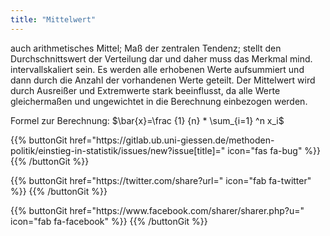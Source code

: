 ```yaml
---
title: "Mittelwert"
---
```


auch arithmetisches Mittel; Maß der zentralen Tendenz; stellt den Durchschnittswert der Verteilung dar und daher muss das Merkmal mind. intervallskaliert sein. Es werden alle erhobenen Werte aufsummiert und dann durch die Anzahl der vorhandenen Werte geteilt.
Der Mittelwert wird durch Ausreißer und Extremwerte stark beeinflusst, da alle Werte gleichermaßen und ungewichtet in die Berechnung einbezogen werden.

Formel zur Berechnung: $\bar{x}=\frac {1} {n} * \sum_{i=1} ^n x_i$

{{% buttonGit href=\"https\:\/\/gitlab.ub.uni-giessen.de\/methoden-politik\/einstieg-in-statistik\/issues\/new?issue[title]=\" icon=\"fas fa-bug\" %}} {{% /buttonGit %}} 

{{% buttonGit href=\"https\:\/\/twitter.com\/share?url=\" icon=\"fab fa-twitter\" %}} {{% /buttonGit %}}

{{% buttonGit href=\"https\:\/\/www.facebook.com\/sharer\/sharer.php?u=\" icon=\"fab fa-facebook\" %}} {{% /buttonGit %}}

